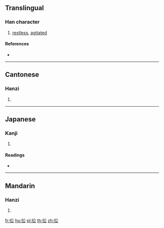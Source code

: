 {{character info/new}}
==Translingual==

===Han character===
{{Han char|rn=60|rad=彳|as=04|sn=7|four=28232|canj=HOCI|ids=⿰彳公}}

# [[restless]], [[agitated]]

====References====
* {{Han ref|kx=0365.150|dkj=10054|dj=0685.090|hdz=20814.190|uh=5F78|ud=24440|bh=CAD4|bd=51924}}

----

==Cantonese==

===Hanzi===
{{yue-hanzi|jyut=[[zung1]]|y=jung1}}

# {{defn|lang=yue|sort=彳04}}

----

==Japanese==

===Kanji===
{{ja-kanji|grade=|rs=彳04}}

# {{defn|lang=ja|sort=彳04}}

====Readings====
* {{ja-readings|on=[[しょう]] (shō), [[しゅ]] (shu)|kun=[[あわててゆくさま]] (awateteyukusama)}}

----

==Mandarin==

===Hanzi===
{{cmn-hanzi|pin=[[zhōng]] ([[zhong1]]), [[wàng]] ([[wang4]])|wg=chung<sup>1</sup>, wang<sup>4</sup>}}

# {{defn|lang=cmn|sort=彳04}}

[[fr:彸]]
[[hu:彸]]
[[pl:彸]]
[[th:彸]]
[[zh:彸]]